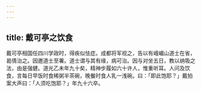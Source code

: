 ```yaml
---
---
---
```

title: 戴可亭之饮食
---



戴可亭相国任四川学政时，得疾似怯症。成都将军视之，告以有峨嵋山道士在省，曷倩治之。因邀道士至署。道士谓与其有缘，病可治。因与对坐五日，教以纳吸之法，由是强健。道光乙未年九十矣，精神步履如六十许人，惟重听耳。人问及饮食，言每日早饭时食稀粥半茶碗，晚餐时食人乳一浅碗。曰：「即此饱耶？」戴拍案大声曰：「人须吃饱耶？」年九十六卒。